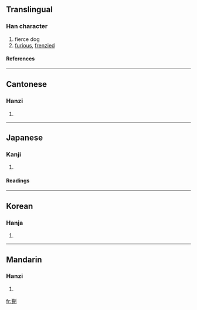 ==Translingual==
===Han character===
{{Han char|rn=94|rad=犬|as=08|sn=11|four=4220<sub>0</sub>|canj=大竹竹月弓 (KHHBN)}}
# fierce dog
# [[furious]], [[frenzied]]
====References====
{{Han ref|kx=0713.210|dkj=20494|dj=1125.160|hdz=21353.100|uh=7318|ud=29464|bh=D664|bd=54884}}

----
==Cantonese==
===Hanzi===
{{yue-hanzi|jyut=|y=jai3}}
# {{defn|Cantonese}}

----
==Japanese==
===Kanji===
{{ja-kanji|grade=|rs=犬08}}
# {{defn|Japanese}} 
====Readings====
{{ja-readings|on=[[せい]] (sei), [[けい]] (kei)|kun=|nanori=}}

----
==Korean==
===Hanja===
{{ko-hanja|hangeul=제|eumhun=|rv=je|mr=che|y=cey}}
# {{defn|Korean}}

----
==Mandarin==
===Hanzi===
{{cmn-hanzi|pin=[[shē]] ([[she1]]), [[zhì]] ([[zhi4]])|wg=she<sup>1</sup>, chih<sup>4</sup>}}
# {{defn|Mandarin}}

[[fr:猘]]